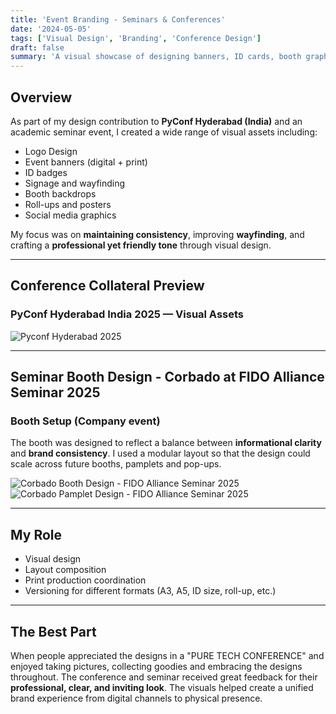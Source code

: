 ```yaml
---
title: 'Event Branding - Seminars & Conferences'
date: '2024-05-05'
tags: ['Visual Design', 'Branding', 'Conference Design']
draft: false
summary: 'A visual showcase of designing banners, ID cards, booth graphics, and digital assets for PyCon and a university seminar.'
---
```


## Overview

As part of my design contribution to **PyConf Hyderabad (India)** and an academic seminar event, I created a wide range of visual assets including:

- Logo Design
- Event banners (digital + print)
- ID badges
- Signage and wayfinding
- Booth backdrops
- Roll-ups and posters
- Social media graphics

My focus was on **maintaining consistency**, improving **wayfinding**, and crafting a **professional yet friendly tone** through visual design.

---

## Conference Collateral Preview

### PyConf Hyderabad India 2025 — Visual Assets

![Pyconf Hyderabad 2025](/static/images/pyconf-main.png)

---

## Seminar Booth Design - Corbado at FIDO Alliance Seminar 2025

### Booth Setup (Company event)

The booth was designed to reflect a balance between **informational clarity** and **brand consistency**. I used a modular layout so that the design could scale across future booths, pamplets and pop-ups.

<div style={{ display: 'flex', flexWrap: 'wrap', gap: '1rem', alignItems: 'center' }}>
  <div style={{ flex: '1 1 500px' }}>
    <img
    src="/static/images/corbado-booth-design.jpeg"
    alt="Corbado Booth Design - FIDO Alliance Seminar 2025"
    style={{ width: '100%', height: 'auto', borderRadius: '8px', margin: '0rem' }}
  />
  </div>

<div style={{ flex: '1 1 500px' }}>
  <img
    src="/static/images/corbado-pamplets.jpeg"
    alt="Corbado Pamplet Design - FIDO Alliance Seminar 2025"
    style={{ width: '100%', height: 'auto', borderRadius: '8px', margin: '0rem' }}
  />
</div>
</div>

---

## My Role

- Visual design
- Layout composition
- Print production coordination
- Versioning for different formats (A3, A5, ID size, roll-up, etc.)

---

## The Best Part

When people appreciated the designs in a "PURE TECH CONFERENCE" and enjoyed taking pictures, collecting goodies and embracing the designs throughout. The conference and seminar received great feedback for their **professional, clear, and inviting look**. The visuals helped create a unified brand experience from digital channels to physical presence.
